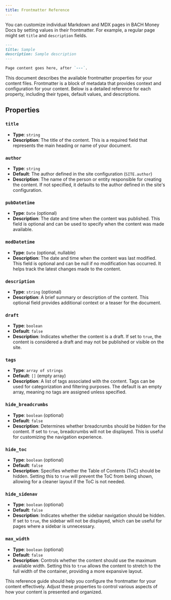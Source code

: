 ```yaml
---
title: Frontmatter Reference
---
```


You can customize individual Markdown and MDX pages in BACH Money Docs by setting values in their frontmatter. For example, a regular page might set `title` and `description` fields.

```md
---
title: Sample
description: Sample description
---

Page content goes here, after `---`.
```

This document describes the available frontmatter properties for your content files. Frontmatter is a block of metadata that provides context and configuration for your content. Below is a detailed reference for each property, including their types, default values, and descriptions.

## Properties

### `title`
- **Type**: `string`
- **Description**: The title of the content. This is a required field that represents the main heading or name of your document.

### `author`
- **Type**: `string`
- **Default**: The author defined in the site configuration (`SITE.author`)
- **Description**: The name of the person or entity responsible for creating the content. If not specified, it defaults to the author defined in the site's configuration.

### `pubDatetime`
- **Type**: `Date` (optional)
- **Description**: The date and time when the content was published. This field is optional and can be used to specify when the content was made available.

### `modDatetime`
- **Type**: `Date` (optional, nullable)
- **Description**: The date and time when the content was last modified. This field is optional and can be null if no modification has occurred. It helps track the latest changes made to the content.

### `description`
- **Type**: `string` (optional)
- **Description**: A brief summary or description of the content. This optional field provides additional context or a teaser for the document.

### `draft`
- **Type**: `boolean`
- **Default**: `false`
- **Description**: Indicates whether the content is a draft. If set to `true`, the content is considered a draft and may not be published or visible on the site.

### `tags`
- **Type**: `array of strings`
- **Default**: `[]` (empty array)
- **Description**: A list of tags associated with the content. Tags can be used for categorization and filtering purposes. The default is an empty array, meaning no tags are assigned unless specified.

### `hide_breadcrumbs`
- **Type**: `boolean` (optional)
- **Default**: `false`
- **Description**: Determines whether breadcrumbs should be hidden for the content. If set to `true`, breadcrumbs will not be displayed. This is useful for customizing the navigation experience.

### `hide_toc`
- **Type**: `boolean` (optional)
- **Default**: `false`
- **Description**: Specifies whether the Table of Contents (ToC) should be hidden. Setting this to `true` will prevent the ToC from being shown, allowing for a cleaner layout if the ToC is not needed.

### `hide_sidenav`
- **Type**: `boolean` (optional)
- **Default**: `false`
- **Description**: Indicates whether the sidebar navigation should be hidden. If set to `true`, the sidebar will not be displayed, which can be useful for pages where a sidebar is unnecessary.

### `max_width`
- **Type**: `boolean` (optional)
- **Default**: `false`
- **Description**: Controls whether the content should use the maximum available width. Setting this to `true` allows the content to stretch to the full width of the container, providing a more expansive layout.

This reference guide should help you configure the frontmatter for your content effectively. Adjust these properties to control various aspects of how your content is presented and organized.